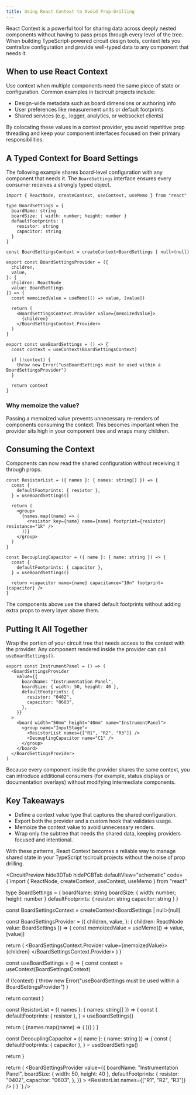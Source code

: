 ```yaml
---
title: Using React Context to Avoid Prop-Drilling
---
```



React Context is a powerful tool for sharing data across deeply nested components without having to pass props through every level of the tree. When building TypeScript-powered circuit design tools, context lets you centralize configuration and provide well-typed data to any component that needs it.

## When to use React Context

Use context when multiple components need the same piece of state or configuration. Common examples in tscircuit projects include:

- Design-wide metadata such as board dimensions or authoring info
- User preferences like measurement units or default footprints
- Shared services (e.g., logger, analytics, or websocket clients)

By colocating these values in a context provider, you avoid repetitive prop threading and keep your component interfaces focused on their primary responsibilities.

## A Typed Context for Board Settings

The following example shares board-level configuration with any component that needs it. The `BoardSettings` interface ensures every consumer receives a strongly typed object.

```tsx
import { ReactNode, createContext, useContext, useMemo } from "react"

type BoardSettings = {
  boardName: string
  boardSize: { width: number; height: number }
  defaultFootprints: {
    resistor: string
    capacitor: string
  }
}

const BoardSettingsContext = createContext<BoardSettings | null>(null)

export const BoardSettingsProvider = ({
  children,
  value,
}: {
  children: ReactNode
  value: BoardSettings
}) => {
  const memoizedValue = useMemo(() => value, [value])

  return (
    <BoardSettingsContext.Provider value={memoizedValue}>
      {children}
    </BoardSettingsContext.Provider>
  )
}

export const useBoardSettings = () => {
  const context = useContext(BoardSettingsContext)

  if (!context) {
    throw new Error("useBoardSettings must be used within a BoardSettingsProvider")
  }

  return context
}
```

### Why memoize the value?

Passing a memoized value prevents unnecessary re-renders of components consuming the context. This becomes important when the provider sits high in your component tree and wraps many children.

## Consuming the Context

Components can now read the shared configuration without receiving it through props.

```tsx
const ResistorList = ({ names }: { names: string[] }) => {
  const {
    defaultFootprints: { resistor },
  } = useBoardSettings()

  return (
    <group>
      {names.map((name) => (
        <resistor key={name} name={name} footprint={resistor} resistance="1k" />
      ))}
    </group>
  )
}

const DecouplingCapacitor = ({ name }: { name: string }) => {
  const {
    defaultFootprints: { capacitor },
  } = useBoardSettings()

  return <capacitor name={name} capacitance="10n" footprint={capacitor} />
}
```

The components above use the shared default footprints without adding extra props to every layer above them.

## Putting It All Together

Wrap the portion of your circuit tree that needs access to the context with the provider. Any component rendered inside the provider can call `useBoardSettings()`.

```tsx
export const InstrumentPanel = () => (
  <BoardSettingsProvider
    value={{
      boardName: "Instrumentation Panel",
      boardSize: { width: 50, height: 40 },
      defaultFootprints: {
        resistor: "0402",
        capacitor: "0603",
      },
    }}
  >
    <board width="50mm" height="40mm" name="InstrumentPanel">
      <group name="InputStage">
        <ResistorList names={["R1", "R2", "R3"]} />
        <DecouplingCapacitor name="C1" />
      </group>
    </board>
  </BoardSettingsProvider>
)
```

Because every component inside the provider shares the same context, you can introduce additional consumers (for example, status displays or documentation overlays) without modifying intermediate components.

## Key Takeaways

- Define a context value type that captures the shared configuration.
- Export both the provider and a custom hook that validates usage.
- Memoize the context value to avoid unnecessary renders.
- Wrap only the subtree that needs the shared data, keeping providers focused and intentional.

With these patterns, React Context becomes a reliable way to manage shared state in your TypeScript tscircuit projects without the noise of prop drilling.

<CircuitPreview
  hide3DTab
  hidePCBTab
  defaultView="schematic"
  code={`import { ReactNode, createContext, useContext, useMemo } from "react"

type BoardSettings = {
  boardName: string
  boardSize: { width: number; height: number }
  defaultFootprints: {
    resistor: string
    capacitor: string
  }
}

const BoardSettingsContext = createContext<BoardSettings | null>(null)

const BoardSettingsProvider = ({
  children,
  value,
}: {
  children: ReactNode
  value: BoardSettings
}) => {
  const memoizedValue = useMemo(() => value, [value])

  return (
    <BoardSettingsContext.Provider value={memoizedValue}>
      {children}
    </BoardSettingsContext.Provider>
  )
}

const useBoardSettings = () => {
  const context = useContext(BoardSettingsContext)

  if (!context) {
    throw new Error("useBoardSettings must be used within a BoardSettingsProvider")
  }

  return context
}

const ResistorList = ({ names }: { names: string[] }) => {
  const {
    defaultFootprints: { resistor },
  } = useBoardSettings()

  return (
    <group name="Resistors">
      {names.map((name) => (
        <resistor key={name} name={name} footprint={resistor} resistance="1k" />
      ))}
    </group>
  )
}

const DecouplingCapacitor = ({ name }: { name: string }) => {
  const {
    defaultFootprints: { capacitor },
  } = useBoardSettings()

  return <capacitor name={name} capacitance="10n" footprint={capacitor} />
}

  return (
    <BoardSettingsProvider
      value={{
        boardName: "Instrumentation Panel",
        boardSize: { width: 50, height: 40 },
        defaultFootprints: {
          resistor: "0402",
          capacitor: "0603",
        },
      }}
    >
      <board width="50mm" height="40mm" name="InstrumentPanel">
        <ResistorList names={["R1", "R2", "R3"]} />
        <DecouplingCapacitor name="C1" />
      </board>
    </BoardSettingsProvider>
  )
}
`}
/>
